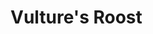 
# Vulture's Roost

<ProjectDetails
  region="Dorne"
  house="Unknown"
  type="Ruin"
  status="Not Started"
  warp="/warp vulturesroost"
  projectLead=""
  dateStarted="Invalid Date"
  dateCompleted="Invalid Date"
/>

